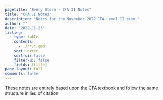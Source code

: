 ```yaml
---
pagetitle: "Henry Stern - CFA II Notes"
title: "CFA II Notes"
description: "Notes for the November 2022 CFA Level II exam."
author: ""
date: "2022-11-23"
listing:
  - type: table
    contents: 
      - ./**/*.qmd
    sort: order
    sort-ui: false
    filter-ui: false
    fields: [title]
page-layout: full
comments: false
---
```


::: {.callout-note .mb-5 .mt-0}
These notes are entirely based upon the CFA textbook and follow the same structure in lieu of citation.
:::
